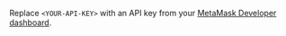Replace `<YOUR-API-KEY>` with an API key from your [MetaMask Developer dashboard](https://infura.io/dashboard).
